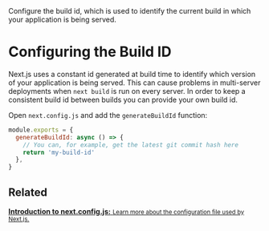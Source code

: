 <PageMeta>
   Configure the build id, which is used to identify the current build in which your application is being served.
</PageMeta>

# Configuring the Build ID

Next.js uses a constant id generated at build time to identify which version of your application is being served. This can cause problems in multi-server deployments when `next build` is run on every server. In order to keep a consistent build id between builds you can provide your own build id.

Open `next.config.js` and add the `generateBuildId` function:

```js
module.exports = {
  generateBuildId: async () => {
    // You can, for example, get the latest git commit hash here
    return 'my-build-id'
  },
}
```

## Related

<div className="card">
  <a href="/docs/api-reference/next.config.js/introduction.md">
    <b>Introduction to next.config.js:</b>
    <small>Learn more about the configuration file used by Next.js.</small>
  </a>
</div>
